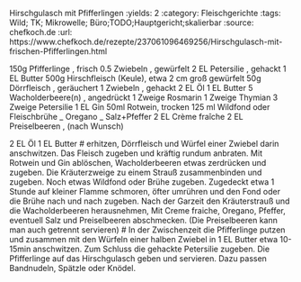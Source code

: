Hirschgulasch mit Pfifferlingen
:yields: 2
:category: Fleischgerichte
:tags: Wild; TK; Mikrowelle; Büro;TODO;Hauptgericht;skalierbar
:source: chefkoch.de
:url: https://www.chefkoch.de/rezepte/237061096469256/Hirschgulasch-mit-frischen-Pfifferlingen.html

150g Pfifferlinge , frisch
0.5 Zwiebeln , gewürfelt
2 EL Petersilie , gehackt
1 EL Butter
500g Hirschfleisch (Keule), etwa 2 cm groß gewürfelt
50g Dörrfleisch , geräuchert
1 Zwiebeln , gehackt
2 EL Öl
1 EL Butter
5 Wacholderbeere(n) , angedrückt
1 Zweige Rosmarin
1 Zweige Thymian
3 Zweige Petersilie
1 EL Gin
50ml Rotwein, trocken
125 ml Wildfond oder Fleischbrühe
_ Oregano
_ Salz+Pfeffer
2 EL Crème fraîche
2 EL Preiselbeeren , (nach Wunsch)

2 EL Öl
1 EL Butter
# erhitzen, Dörrfleisch und Würfel einer Zwiebel darin anschwitzen. Das Fleisch zugeben und kräftig rundum anbraten. Mit Rotwein und Gin ablöschen, Wacholderbeeren etwas zerdrücken und zugeben. Die Kräuterzweige zu einem Strauß zusammenbinden und zugeben. Noch etwas Wildfond oder Brühe zugeben. Zugedeckt etwa 1 Stunde auf kleiner Flamme schmoren, öfter umrühren und den Fond oder die Brühe nach und nach zugeben.
  Nach der Garzeit den Kräuterstrauß und die Wacholderbeeren herausnehmen, Mit Creme fraiche, Oregano, Pfeffer, eventuell Salz und Preiselbeeren abschmecken. (Die Preiselbeeren kann man auch getrennt servieren)
# In der Zwischenzeit die Pfifferlinge putzen und zusammen mit den Würfeln einer halben Zwiebel in 1 EL Butter etwa 10-15min anschwitzen. Zum Schluss die gehackte Petersilie zugeben.
  Die Pfifferlinge auf das Hirschgulasch geben und servieren.
  Dazu passen Bandnudeln, Spätzle oder Knödel.
